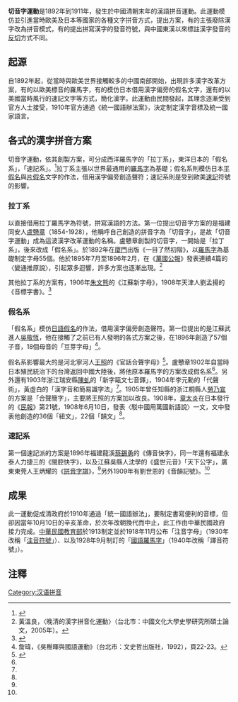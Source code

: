 {{inappropriate tone|time=2016-11-13T22:51:23+00:00}}

'''切音字運動'''是1892年到1911年，發生於中國清朝末年的漢語拼音運動。此運動模仿並引進當時歐美及日本等國家的各種文字拼音方式，提出方案，有的主張廢除漢字改為拼音模式，有的提出拼寫漢字的發音符號，與中國東漢以來標註漢字發音的[[反切|反切]]方式不同。

==起源==
自1892年起，從當時與歐美世界接觸較多的中國南部開始，出現許多漢字改革方案，有的以歐美標音的羅馬字，有的模仿日本借用漢字偏旁的假名文字，還有的以美國當時風行的速記文字等方式，簡化漢字。此運動由民間發起，其理念逐漸受到官方人士接受，1910年官方通過《統一國語辦法案》，決定制定漢字音標及統一國家語言。

==各式的漢字拼音方案==
切音字運動，依其創製方案，可分成西洋羅馬字的「拉丁系」，東洋日本的「假名系」，「速記系」。<ref>{{cite web|url=http://www.people.com.cn/BIG5/guandian/1035/2068916.html|title=學者新論：漢語拼音運動的歷史回顧--觀點--人民網|publisher=|accessdate=2016-12-01|archive-date=2016-04-10|archive-url=https://web.archive.org/web/20160410142035/http://www.people.com.cn/BIG5/guandian/1035/2068916.html|dead-url=no}}</ref>拉丁系主張以世界最通用的[[羅馬字|羅馬字]]為基礎；假名系則模仿日本[[平假名|平假名]]與[[片假名|片假名]]文字的作法，借用漢字偏旁創造聲符；速記系則是受到歐美[[速記|速記]]符號的影響。
===拉丁系===
以直接借用拉丁羅馬字為符號，拼寫漢語的方法。第一位提出切音字方案的是福建同安人[[盧戇章|盧戇章]]（1854-1928），他稱呼自己創造的拼音字為「切音字」，是故「切音字運動」成為這波漢字改革運動的名稱。盧戇章創製的切音字，一開始是「拉丁系」，後來改成「假名系」。於1892年在[[廈門|廈門]]出版《一目了然初階》，以[[羅馬字|羅馬字]]為基礎制定字母55個。他於1895年7月至1896年2月，在《[[萬國公報|萬國公報]]》發表連續4篇的〈變通推原說〉，引起眾多迴響，許多方案也逐漸出現。<ref name="黃溫良 2005">黃溫良，〈晚清的漢字拼音化運動〉（台北市：中國文化大學史學研究所碩士論文，2005年）。</ref>{{rp|50-66}}

其他拉丁系的方案有，1906年[[朱文熊|朱文熊]]的《江蘇新字母》，1908年天津人劉孟揚的《音標字書》。<ref>{{cite web|url=http://news.sina.com.cn/c/2003-07-22/23511393397.shtml|title=汉语拼音先驱刘孟扬|publisher=|accessdate=2016-11-13|archive-date=2020-08-21|archive-url=https://web.archive.org/web/20200821234118/http://news.sina.com.cn/c/2003-07-22/23511393397.shtml|dead-url=no}}</ref>

===假名系===
「假名系」模仿[[日語假名|日語假名]]的作法，借用漢字偏旁創造聲符。第一位提出的是江蘇武進人[[吳敬恆|吳敬恆]]，他在接觸了之前已有人發明的各式方案之後，在1896年創造了57個子音，18個母音的「豆芽字母」<ref>詹瑋，《吳稚暉與國語運動》（台北市：文史哲出版社，1992），頁22-23。</ref>。

假名系影響最大的是河北寧河人[[王照|王照]]的《官話合聲字母》<ref name="倪海曙 1948 ">{{cite book|author=倪海曙|title=《中國拼音文字運動史簡編》|location=上海|publisher=[[時代書報出版社|時代書報出版社]]|year=1948|}}</ref>{{rp|42-47}}。盧戇章1902年自當時日本殖民統治下的台灣返回中國大陸後，將他原本羅馬字的方案改成假名系<ref name="黃溫良 2005" />{{rp|65-66}}。另外還有1903年浙江瑞安縣[[陳虬|陳虬]]的「新字甌文七音鐸」，1904年李元勳的「代聲術」，黃虛白的「漢字音和簡易識字法」<ref name="倪海曙 1948" />{{rp|59-60}}。1905年曾任知縣的浙江桐縣人[[勞乃宣|勞乃宣]]的方案是「合聲簡字」，主要將王照的方案加以改良。1908年，[[章太炎|章太炎]]在日本發行的《[[民報|民報]]》第21號，1908年6月10日，發表〈駁中國用萬國新語說〉一文，文中發表他創造的36個「紐文」，22個「韻文」<ref name="倪海曙 1948" />{{rp|61-62}}。

===速記系===
第一個速記派的方案是1896年福建龍溪[[蔡錫勇|蔡錫勇]]的《傳音快字》，同一年還有福建永泰人力捷三的《閩腔快字》，以及江蘇吳縣人沈學的《盛世元音》「天下公字」，廣東東莞人王炳耀的《[[拼音字譜|拼音字譜]]》，<ref name="黃溫良 2005" />{{rp|67-88}}另外1909年有劉世恩的《音韻記號》。<ref name="倪海曙 1948" />{{rp|60}}

==成果==
此一運動促成清政府於1910年通過「統一國語辦法」，要制定書寫便利的音標，但卻因當年10月10日的辛亥革命，於次年改朝換代而中止，此工作由中華民國政府接力完成。[[中華民國教育部|中華民國教育部]]於1913制定並於1918年11月公布「注音字母」（1930年改稱「[[注音符號|注音符號]]」）、以及1928年9月制訂的「[[國語羅馬字|國語羅馬字]]」（1940年改稱「譯音符號」）。

==注釋==

{{reflist|2}}

[[Category:汉语拼音|Category:汉语拼音]]